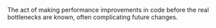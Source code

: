 
The act of making performance improvements in code before the real bottlenecks are known, often complicating future changes.